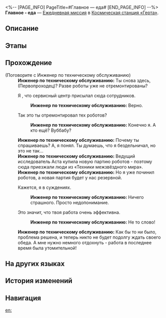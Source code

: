 <%-- [PAGE_INFO]
PageTitle=#Главное — еда#
[END_PAGE_INFO] --%>
{{Дополнить|Диалоги.}}
{{Миссия Инфобокс
|id              = 3000705
|Название        = Главное - еда
|Изображение     = Миссия Главное — еда.png
|Тип             = Ежедневная миссия
|Событие         = 
|Глава           = 
|Условия         = 
* Завершена [[Ежедневная миссия]] «[[Главное — еда|Главное - еда]]»
* Завершена [[Ежедневная миссия]] «[[Главное — еда|Главное - еда]]»
|Персонажи       = Инженер по техническому обслуживанию; Первопроходец
|СтартЛокация    = [[Космическая станция «Герта»]] — [[Базовая зона]]
|Мир             = Космическая станция «Герта»
|Предыдущая      = 
|Следующая       = 
|Награды         = Кредиты*5 000
}}
'''Главное - еда''' — [[Ежедневная миссия]] в [[Космическая станция «Герта»]].

==Описание==
{{Описание|<!--официальное описание из Перекрёстка судеб-->}}

==Этапы==


==Прохождение==
{{Дополнить}}


;(Поговорите с Инженер по техническому обслуживанию)
:'''Инженер по техническому обслуживанию:''' Ты снова здесь, (Первопроходец)? Разве роботы уже не отремонтированы?
:{{Диалог|Стрелка}} Я {{MC|ж=слышала|м=слышал}}, что сервисный центр присылал сюда сотрудников.
::'''Инженер по техническому обслуживанию:''' Верно.
:{{Диалог|Стрелка}} Так это ты отремонтировал тех роботов?
::'''Инженер по техническому обслуживанию:''' Конечно я. А кто ещё? Вуббабу?
:'''Инженер по техническому обслуживанию:''' Почему ты спрашиваешь? А, я понял. Ты думаешь, что я бездельничал, но это не так...
:'''Инженер по техническому обслуживанию:''' Ведущий исследователь Аста купила новую партию роботов - поэтому сюда приезжали люди из «Техники межзвёздного мира».
:'''Инженер по техническому обслуживанию:''' Но я уже починил роботов, а новая партия будет у нас резервной.
:{{Диалог|Стрелка}} Кажется, я {{MC|ж=поторопилась|м=поторопился}} в суждениях.
::'''Инженер по техническому обслуживанию:''' Ничего страшного. Просто недопонимание.
:{{Диалог|Стрелка}} Это значит, что твоя работа очень эффективна.
::'''Инженер по техническому обслуживанию:''' Не то слово!
:'''Инженер по техническому обслуживанию:''' Как бы то ни было, проблема решена, и теперь никто не будет подолгу ждать своего обеда. А мне нужно немного отдохнуть - работа в последнее время была утомительной!
{{Диалог Конец}}

==На других языках==
{{На других языках
|en   = Meals Are More Important
|zhs  = 吃饭要紧
|zht  = 吃飯要緊
|ja   = 食事は大事
|ko   = 끼니는 중요하지
|es   = La comida es muy importante
|fr   = L'aile et la cuisse
|ru   = Главное - еда
|th   = มื้ออาหารใครว่าไม่สำคัญ
|vi   = Ăn Uống Quan Trọng
|de   = Mahlzeiten sind wichtiger
|id   = Makan Itu Penting
|pt   = Refeições São Muito Importantes
}}

==История изменений==
{{История изменений|3.5}}

==Навигация==
{{Ежедневная миссия Навбокс|Глава }}

[[en:]]
